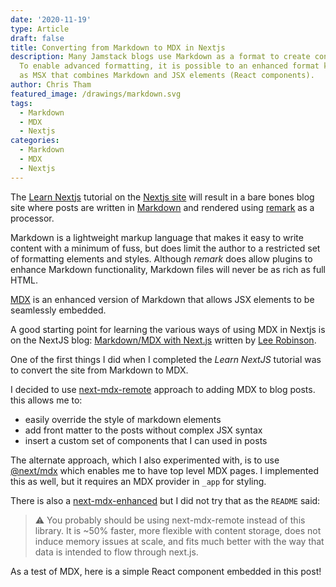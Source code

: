 ```yaml
---
date: '2020-11-19'
type: Article
draft: false
title: Converting from Markdown to MDX in Nextjs
description: Many Jamstack blogs use Markdown as a format to create content.
  To enable advanced formatting, it is possible to an enhanced format known
  as MSX that combines Markdown and JSX elements (React components).
author: Chris Tham
featured_image: /drawings/markdown.svg
tags:
  - Markdown
  - MDX
  - Nextjs
categories:
  - Markdown
  - MDX
  - Nextjs
---
```


The [Learn Nextjs](https://nextjs.org/learn/basics/create-nextjs-app) tutorial
on the [Nextjs site](https://nextjs.org) will result in a bare bones blog site
where posts are written in [Markdown](https://www.markdownguide.org) and
rendered using [remark](https://remark.js.org) as a processor.

Markdown is a lightweight markup language that makes it easy to write content
with a minimum of fuss, but does limit the author to a restricted set of
formatting elements and styles. Although _remark_ does allow plugins to
enhance Markdown functionality, Markdown files will never be as rich as
full HTML.

[MDX](https://mdxjs.com) is an enhanced version of Markdown that allows JSX
elements to be seamlessly embedded.

A good starting point for learning the various ways of using MDX in Nextjs
is on the NextJS blog:
[Markdown/MDX with Next.js](https://nextjs.org/blog/markdown)
written by [Lee Robinson](https://leerob.io).

One of the first things I did when I completed the _Learn NextJS_ tutorial
was to convert the site from Markdown to MDX.

I decided to use [next-mdx-remote](https://github.com/hashicorp/next-mdx-remote)
approach to adding MDX to blog posts. this allows me to:

- easily override the style of markdown elements
- add front matter to the posts without complex JSX syntax
- insert a custom set of components that I can used in posts

The alternate approach, which I also experimented with, is to use
[@next/mdx](https://github.com/vercel/next.js/tree/canary/packages/next-mdx)
which enables me to have top level MDX pages. I implemented this as well,
but it requires an MDX provider in `_app` for styling.

There is also a
[next-mdx-enhanced](https://github.com/hashicorp/next-mdx-enhanced)
but I did not try that as the `README` said:

> ⚠️ You probably should be using next-mdx-remote instead of this library.
> It is ~50% faster, more flexible with content storage, does not induce memory
> issues at scale, and fits much better with the way that data is intended to
> flow through next.js.

As a test of MDX, here is a simple React component embedded in this post!

<TestComponent name="MDX" />
